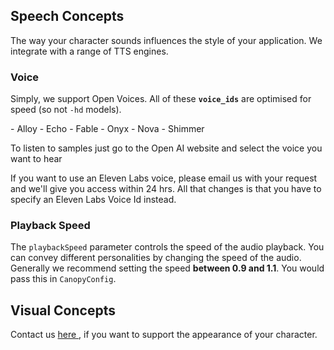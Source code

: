 ## Speech Concepts

The way your character sounds influences the style of your application. We integrate with a range of TTS engines.


### Voice
Simply, we support Open Voices. All of these <b> `voice_ids`</b> are optimised for speed (so not `-hd` models). 

<p> 
- Alloy
- Echo
- Fable
- Onyx
- Nova
- Shimmer
</p>
<p> To listen to samples just go to the Open AI website and select the voice you want to hear</p>

<p> If you want to use an Eleven Labs voice, please email us with your request and we'll give you access within 24 hrs. 
All that changes is that you have to specify an Eleven Labs Voice Id instead. </p>

### Playback Speed

The `playbackSpeed` parameter controls the speed of the audio playback. You can convey different personalities by changing the speed of the audio.
Generally we recommend setting the speed <b> between 0.9 and 1.1</b>. You would pass this in `CanopyConfig`.

## Visual Concepts
<p> 
Contact us <a href="mailto:elias@canopyai.xyz"> here </a>, if you want to support the appearance of your character. 
</p>

